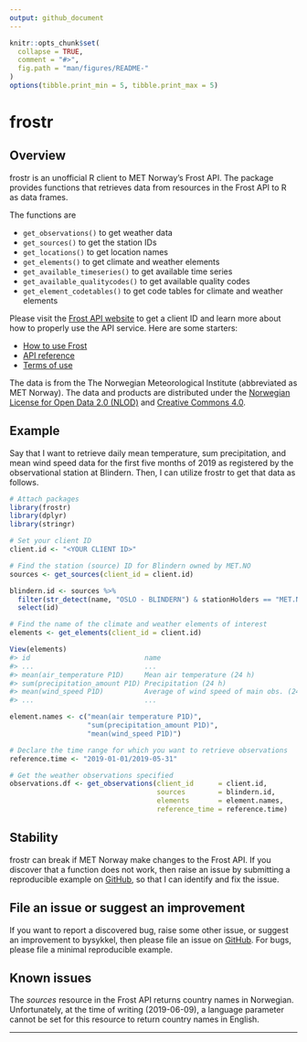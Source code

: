```yaml
---
output: github_document
---
```


<!-- README.md is generated from README.Rmd. Please edit that file -->

```r
knitr::opts_chunk$set(
  collapse = TRUE,
  comment = "#>",
  fig.path = "man/figures/README-"
)
options(tibble.print_min = 5, tibble.print_max = 5)
```

# frostr

## Overview

frostr is an unofficial R client to MET Norway's Frost API. The package
provides functions that retrieves data from resources
in the Frost API to R as data frames. 

The functions are

* `get_observations()` to get weather data
* `get_sources()` to get the station IDs
* `get_locations()` to get location names
* `get_elements()` to get climate and weather elements
* `get_available_timeseries()` to get available time series
* `get_available_qualitycodes()` to get available quality codes
* `get_element_codetables()` to get code tables for climate and weather elements

Please visit the [Frost API website](https://frost.met.no/index2.html) to get a
client ID and learn more about how to properly use the API service. Here are some
starters:

* [How to use Frost](https://frost.met.no/howto.html)
* [API reference](https://frost.met.no/api.html)
* [Terms of use](https://frost.met.no/termsofuse2.html)

The data is from the The Norwegian Meteorological Institute (abbreviated as 
MET Norway). The data and products are distributed under the 
[Norwegian License for Open Data 2.0 (NLOD)](https://data.norge.no/nlod/en/2.0)
and [Creative Commons 4.0](https://creativecommons.org/licenses/by/4.0/).

## Example

Say that I want to retrieve daily mean temperature, sum precipitation, and 
mean wind speed data for the first five months of 2019 as registered by the
observational station at Blindern. Then, I can utilize frostr to get that 
data as follows.

```r
# Attach packages
library(frostr)
library(dplyr)
library(stringr)

# Set your client ID
client.id <- "<YOUR CLIENT ID>"

# Find the station (source) ID for Blindern owned by MET.NO
sources <- get_sources(client_id = client.id)

blindern.id <- sources %>%
  filter(str_detect(name, "OSLO - BLINDERN") & stationHolders == "MET.NO") %>% 
  select(id)

# Find the name of the climate and weather elements of interest
elements <- get_elements(client_id = client.id)

View(elements)
#> id                            name                                      units
#> ...                           ...                                       ...
#> mean(air_temperature P1D)     Mean air temperature (24 h)               degC
#> sum(precipitation_amount P1D) Precipitation (24 h)                      mm
#> mean(wind_speed P1D)          Average of wind speed of main obs. (24 h) m/s
#> ...                           ...                                       ...

element.names <- c("mean(air temperature P1D)",
                   "sum(precipitation_amount P1D)",
                   "mean(wind_speed P1D)")

# Declare the time range for which you want to retrieve observations
reference.time <- "2019-01-01/2019-05-31"

# Get the weather observations specified
observations.df <- get_observations(client_id      = client.id,
                                    sources        = blindern.id,
                                    elements       = element.names,
                                    reference_time = reference.time)

```

## Stability

frostr can break if MET Norway make changes to the Frost API. If you discover 
that a function does not work, then raise an issue by submitting
a reproducible example on [GitHub](https://github.com/PersianCatsLikeToMeow/frostr/issues),
so that I can identify and fix the issue.

## File an issue or suggest an improvement

If you want to report a discovered bug, raise some other issue, or suggest an
improvement to bysykkel, then please file an issue on [GitHub](https://github.com/PersianCatsLikeToMeow/frostr/issues).
For bugs, please file a minimal reproducible example.

## Known issues

The *sources* resource in the Frost API returns country names in Norwegian.
Unfortunately, at the time of writing (2019-06-09), a language parameter 
cannot be set for this resource to return country names in English.

---
